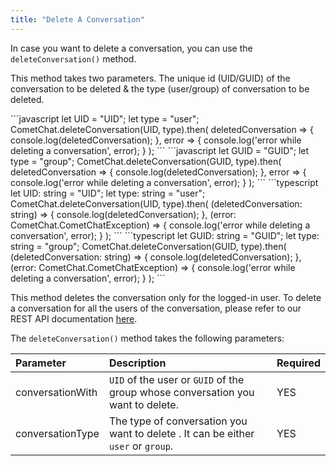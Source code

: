 ```yaml
---
title: "Delete A Conversation"
---
```




In case you want to delete a conversation, you can use the `deleteConversation()` method.

This method takes two parameters. The unique id (UID/GUID) of the conversation to be deleted & the type (user/group) of conversation to be deleted.

<Tabs>
<Tab title="Delete User Conversation">
```javascript
let UID = "UID";
let type = "user";
CometChat.deleteConversation(UID, type).then(
  deletedConversation => {
      console.log(deletedConversation);
  }, error => {
      console.log('error while deleting a conversation', error);
  }
);  
```

</Tab>

<Tab title="Delete Group Conversation">
```javascript
let GUID = "GUID";
let type = "group";
CometChat.deleteConversation(GUID, type).then(
  deletedConversation => {
      console.log(deletedConversation);
  }, error => {
      console.log('error while deleting a conversation', error);
  }
);
```

</Tab>

<Tab title="Delete User Conversation (Typescript)">
```typescript
let UID: string = "UID";
let type: string = "user";
CometChat.deleteConversation(UID, type).then(
  (deletedConversation: string) => {
      console.log(deletedConversation);
  }, (error: CometChat.CometChatException) => {
      console.log('error while deleting a conversation', error);
  }
);
```

</Tab>

<Tab title="Delete Group Conversation (Typescript)">
```typescript
let GUID: string = "GUID";
let type: string = "group";
CometChat.deleteConversation(GUID, type).then(
  (deletedConversation: string) => {
      console.log(deletedConversation);
  }, (error: CometChat.CometChatException) => {
      console.log('error while deleting a conversation', error);
  }
); 
```

</Tab>

</Tabs>

This method deletes the conversation only for the logged-in user. To delete a conversation for all the users of the conversation, please refer to our REST API documentation [here](https://api-explorer.cometchat.com/reference/deletes-conversation).

The `deleteConversation()` method takes the following parameters:

| Parameter        | Description                                                                       | Required |
| :---------------- | :--------------------------------------------------------------------------------- | :-------- |
| conversationWith | `UID` of the user or `GUID` of the group whose conversation you want to delete.   | YES      |
| conversationType | The type of conversation you want to delete . It can be either `user` or `group`. | YES      |
